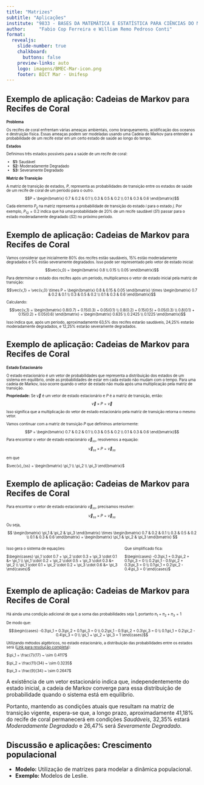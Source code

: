 ```yaml
---
title: "Matrizes"
subtitle: "Aplicações"
institute: "9833 - BASES DA MATEMÁTICA E ESTATÍSTICA PARA CIÊNCIAS DO MAR"
author: 	"Fabio Cop Ferreira e William Remo Pedroso Conti"
format:
  revealjs: 
    slide-number: true
    chalkboard: 
      buttons: false
    preview-links: auto
    logo: imagens/BMEC-Mar-icon.png
    footer: BICT Mar - Unifesp
---
```


## Exemplo de aplicação: Cadeias de Markov para Recifes de Coral

::: {style="font-size: .7em"}

**Problema**

Os recifes de coral enfrentam várias ameaças ambientais, como branqueamento, acidificação dos oceanos e destruição física. Essas ameaças podem ser modeladas usando uma Cadeia de Markov para entender a probabilidade de um recife estar em um certo estado de saúde ao longo do tempo.

**Estados**

Definimos três estados possíveis para a saúde de um recife de coral:

- **S1:** Saudável
- **S2:** Moderadamente Degradado
- **S3:** Severamente Degradado

**Matriz de Transição**

A matriz de transição de estados, $P$, representa as probabilidades de transição entre os estados de saúde de um recife de coral de um período para o outro.

$$P = \begin{bmatrix}
0.7 & 0.2 & 0.1 \\
0.3 & 0.5 & 0.2 \\
0.1 & 0.3 & 0.6
\end{bmatrix}$$

Cada elemento $P_{ij}$ na matriz representa a probabilidade de transição do estado $i$ para o estado $j$. Por exemplo, $P_{12} = 0.2$ indica que há uma probabilidade de 20% de um recife saudável ($S1$) passar para o estado moderadamente degradado ($S2$) no próximo período.

:::

## Exemplo de aplicação: Cadeias de Markov para Recifes de Coral

::: {style="font-size: .7em"}

Vamos considerar que inicialmente 80% dos recifes estão saudáveis, 15% estão moderadamente degradados e 5% estão severamente degradados. Isso pode ser representado pelo vetor de estado inicial:

$$\vec{v_0} = \begin{bmatrix}
0.8 \\
0.15 \\
0.05
\end{bmatrix}$$

Para determinar o estado dos recifes após um período, multiplicamos o vetor de estado inicial pela matriz de transição:

$$\vec{v_1} = \vec{v_0} \times P = \begin{bmatrix}
0.8 & 0.15 & 0.05
\end{bmatrix} \times \begin{bmatrix}
0.7 & 0.2 & 0.1 \\
0.3 & 0.5 & 0.2 \\
0.1 & 0.3 & 0.6
\end{bmatrix}$$

Calculando:

$$\vec{v_1} = \begin{bmatrix}
0.8(0.7) + 0.15(0.3) + 0.05(0.1) \\
0.8(0.2) + 0.15(0.5) + 0.05(0.3) \\
0.8(0.1) + 0.15(0.2) + 0.05(0.6)
\end{bmatrix} = \begin{bmatrix}
0.635 \\
0.2425 \\
0.1225
\end{bmatrix}$$

Isso indica que, após um período, aproximadamente 63,5% dos recifes estarão saudáveis, 24,25% estarão moderadamente degradados, e 12,25% estarão severamente degradados.

:::

## Exemplo de aplicação: Cadeias de Markov para Recifes de Coral

::: {style="font-size: .7em"}

**Estado Estacionário**

O estado estacionário é um vetor de probabilidades que representa a distribuição dos estados de um sistema em equilíbrio, onde as probabilidades de estar em cada estado não mudam com o tempo. Para uma cadeia de Markov, isso ocorre quando o vetor de estado não muda após uma multiplicação pela matriz de transição.

**Propriedade:** Se $\vec{v}$ é um vetor de estado estacionário e $P$ é a matriz de transição, então:
  
  $$ \vec{v} \times P = \vec{v} $$

Isso significa que a multiplicação do vetor de estado estacionário pela matriz de transição retorna o mesmo vetor.

Vamos continuar com a matriz de transição $P$ que definimos anteriormente:

$$P = \begin{bmatrix}
0.7 & 0.2 & 0.1 \\
0.3 & 0.5 & 0.2 \\
0.1 & 0.3 & 0.6
\end{bmatrix}$$

Para encontrar o vetor de estado estacionário $\vec{v}_{ss}$, resolvemos a equação:

$$ \vec{v}_{ss} \times P = \vec{v}_{ss} $$

em que

$\vec{v}_{ss} = \begin{bmatrix}
\pi_1 \\
\pi_2 \\
\pi_3
\end{bmatrix}$

:::

## Exemplo de aplicação: Cadeias de Markov para Recifes de Coral

::: {style="font-size: .7em"}

Para encontrar o vetor de estado estacionário $\vec{v}_{ss}$, precisamos resolver:

$$
\vec{v}_{ss} \times P = \vec{v}_{ss}
$$

Ou seja,

$$
\begin{bmatrix}
\pi_1 & \pi_2 & \pi_3
\end{bmatrix} \times \begin{bmatrix}
0.7 & 0.2 & 0.1 \\
0.3 & 0.5 & 0.2 \\
0.1 & 0.3 & 0.6
\end{bmatrix} = \begin{bmatrix}
\pi_1 & \pi_2 & \pi_3
\end{bmatrix}
$$

:::: columns

::: {.column}

Isso gera o sistema de equações:

$\begin{cases}
\pi_1 \cdot 0.7 + \pi_2 \cdot 0.3 + \pi_3 \cdot 0.1 &= \pi_1 \\
\pi_1 \cdot 0.2 + \pi_2 \cdot 0.5 + \pi_3 \cdot 0.3 &= \pi_2 \\
\pi_1 \cdot 0.1 + \pi_2 \cdot 0.2 + \pi_3 \cdot 0.6 &= \pi_3
\end{cases}$

:::

::: {.column}

Que simplificado fica:

$\begin{cases}
-0.3\pi_1 + 0.3\pi_2 + 0.1\pi_3 = 0 \\
0.2\pi_1 - 0.5\pi_2 + 0.3\pi_3 = 0 \\
0.1\pi_1 + 0.2\pi_2 - 0.4\pi_3 = 0
\end{cases}$


:::

::::

:::

## Exemplo de aplicação: Cadeias de Markov para Recifes de Coral

::: {style="font-size: .7em"}


Há ainda uma condição adicional de que a soma das probabilidades seja 1, portanto $\pi_1 + \pi_2 + \pi_3 = 1$

De modo que:

$$\begin{cases}
-0.3\pi_1 + 0.3\pi_2 + 0.1\pi_3 = 0 \\
0.2\pi_1 - 0.5\pi_2 + 0.3\pi_3 = 0 \\
0.1\pi_1 + 0.2\pi_2 - 0.4\pi_3 = 0 \\
\pi_1 + \pi_2 + \pi_3 = 1
\end{cases}$$


Utilizando métodos algébricos, no estado estacionário, a distribuição das probabilidades entre os estados será ([Link para resolução completa](https://github.com/FCopf/apresentacoes/blob/master/docs/Cadeias-de-Markov-para-Recifes-de-Coral.pdf)):

$\pi_1 = \frac{7}{17} ~ \sim 0.4117$

$\pi_2 = \frac{11}{34} ~ \sim 0.3235$

$\pi_3 = \frac{9}{34} ~ \sim 0.2647$

:::

::: {.callout-tip title="Conclusão"}

A existência de um vetor estacionário indica que, independentemente do estado inicial, a cadeia de Markov converge para essa distribuição de probabilidade quando o sistema está em equilíbrio.

Portanto, mantendo as condições atuais que resultam na matriz de transição vigente, espera-se que, a longo prazo, aproximadamente 41,18% do recife de coral permanecerá em condições *Saudáveis*, 32,35% estará *Moderadamente Degradado* e 26,47% será *Severamente Degradado*.


:::


## Discussão e aplicações: Crescimento populacional

- **Modelo:** Utilização de matrizes para modelar a dinâmica populacional.
- **Exemplo:** Modelos de Leslie.



